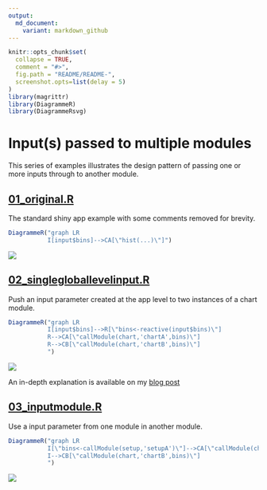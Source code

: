 ```yaml
---
output:
  md_document:
    variant: markdown_github
---
```


<!-- README.md is generated from README.Rmd. Please edit that file -->

```r
knitr::opts_chunk$set(
  collapse = TRUE,
  comment = "#>",
  fig.path = "README/README-",
  screenshot.opts=list(delay = 5)
)
library(magrittr)
library(DiagrammeR)
library(DiagrammeRsvg)
```

# Input(s) passed to multiple modules
This series of examples illustrates the design pattern of passing one or more inputs through to another module.

## [01_original.R](01_original.R)
The standard shiny app example with some comments removed for brevity.
```r
DiagrammeR("graph LR
           I[input$bins]-->CA[\"hist(...)\"]")
```
![](README/original.png)

## [02_singlegloballevelinput.R](02_singlegloballevelinput.R)
Push an input parameter created at the app level to two instances of a chart module.

```r
DiagrammeR("graph LR
           I[input$bins]-->R[\"bins<-reactive(input$bins)\"]
           R-->CA[\"callModule(chart,'chartA',bins)\"]
           R-->CB[\"callModule(chart,'chartB',bins)\"]
           ")
```
![](README/simplePassthrough.png)

An in-depth explanation is available on my [blog post](http://itsalocke.com/shiny-module-design-pattern-pass-inputs-one-module-another/)

## [03_inputmodule.R](03_inputmodule.R)
Use a input parameter from one module in another module.

```r
DiagrammeR("graph LR
           I[\"bins<-callModule(setup,'setupA')\"]-->CA[\"callModule(chart,'chartA',bins)\"]
           I-->CB[\"callModule(chart,'chartB',bins)\"]
           ")
```
![](README/inputPassthrough.png)
